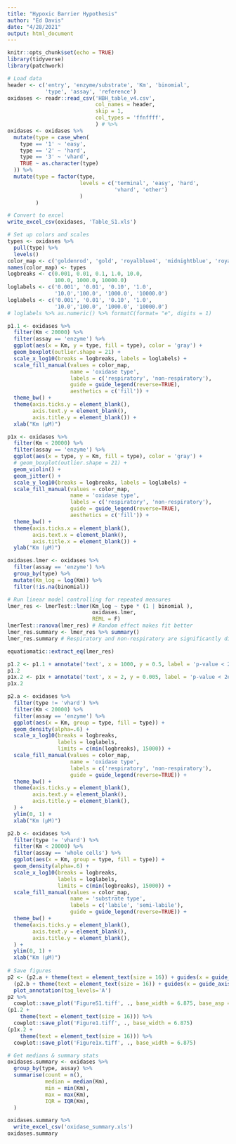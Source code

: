 ```yaml
---
title: "Hypoxic Barrier Hypothesis"
author: "Ed Davis"
date: "4/28/2021"
output: html_document
---
```


```r
knitr::opts_chunk$set(echo = TRUE)
library(tidyverse)
library(patchwork)
```

```r
# Load data
header <- c('entry', 'enzyme/substrate', 'Km', 'binomial',
            'type', 'assay', 'reference')
oxidases <- readr::read_csv('HBH_table_v4.csv', 
                            col_names = header,
                            skip = 1,
                            col_types = 'ffnffff',
                            ) # %>%
oxidases <- oxidases %>%
  mutate(type = case_when(
    type == '1' ~ 'easy',
    type == '2' ~ 'hard',
    type == '3' ~ 'vhard',
    TRUE ~ as.character(type)
  )) %>%
  mutate(type = factor(type,
                       levels = c('terminal', 'easy', 'hard',
                                  'vhard', 'other')
                       )
         )

# Convert to excel
write_excel_csv(oxidases, 'Table_S1.xls')

# Set up colors and scales
types <- oxidases %>%
  pull(type) %>%
  levels()
color_map <- c('goldenrod', 'gold', 'royalblue4', 'midnightblue', 'royalblue')
names(color_map) <- types
logbreaks <- c(0.001, 0.01, 0.1, 1.0, 10.0,
               100.0, 1000.0, 10000.0)
loglabels <- c('0.001', '0.01', '0.10', '1.0',
               '10.0','100.0', '1000.0', '10000.0')
loglabels <- c('0.001', '0.01', '0.10', '1.0',
               '10.0','100.0', '1000.0', '10000.0')
# loglabels %>% as.numeric() %>% formatC(format= "e", digits = 1)

p1.1 <- oxidases %>%
  filter(Km < 20000) %>%
  filter(assay == 'enzyme') %>%
  ggplot(aes(x = Km, y = type, fill = type), color = 'gray') +
  geom_boxplot(outlier.shape = 21) +
  scale_x_log10(breaks = logbreaks, labels = loglabels) +
  scale_fill_manual(values = color_map,
                    name = 'oxidase type',
                    labels = c('respiratory', 'non-respiratory'),
                    guide = guide_legend(reverse=TRUE),
                    aesthetics = c('fill')) +
  theme_bw() +
  theme(axis.ticks.y = element_blank(),
        axis.text.y = element_blank(),
        axis.title.y = element_blank()) +
  xlab("Km (µM)")

p1x <- oxidases %>%
  filter(Km < 20000) %>%
  filter(assay == 'enzyme') %>%
  ggplot(aes(x = type, y = Km, fill = type), color = 'gray') +
  # geom_boxplot(outlier.shape = 21) +
  geom_violin() +
  geom_jitter() +
  scale_y_log10(breaks = logbreaks, labels = loglabels) +
  scale_fill_manual(values = color_map,
                    name = 'oxidase type',
                    labels = c('respiratory', 'non-respiratory'),
                    guide = guide_legend(reverse=TRUE),
                    aesthetics = c('fill')) +
  theme_bw() +
  theme(axis.ticks.x = element_blank(),
        axis.text.x = element_blank(),
        axis.title.x = element_blank()) +
  ylab("Km (µM)")

oxidases.lmer <- oxidases %>% 
  filter(assay == 'enzyme') %>%
  group_by(type) %>%
  mutate(Km_log = log(Km)) %>%
  filter(!is.na(binomial))

# Run linear model controlling for repeated measures
lmer_res <- lmerTest::lmer(Km_log ~ type * (1 | binomial ),
                           oxidases.lmer,
                           REML = F)
lmerTest::ranova(lmer_res) # Random effect makes fit better
lmer_res.summary <- lmer_res %>% summary()
lmer_res.summary # Respiratory and non-respiratory are significantly different

equatiomatic::extract_eq(lmer_res)

p1.2 <- p1.1 + annotate('text', x = 1000, y = 0.5, label = 'p-value < 2e-16')
p1.2
p1x.2 <- p1x + annotate('text', x = 2, y = 0.005, label = 'p-value < 2e-16')
p1x.2

p2.a <- oxidases %>%
  filter(type != 'vhard') %>%
  filter(Km < 20000) %>%
  filter(assay == 'enzyme') %>%
  ggplot(aes(x = Km, group = type, fill = type)) +
  geom_density(alpha=.6) +
  scale_x_log10(breaks = logbreaks, 
                labels = loglabels,
                limits = c(min(logbreaks), 15000)) +
  scale_fill_manual(values = color_map,
                    name = 'oxidase type',
                    labels = c('respiratory', 'non-respiratory'),
                    guide = guide_legend(reverse=TRUE)) +
  theme_bw() +
  theme(axis.ticks.y = element_blank(),
        axis.text.y = element_blank(),
        axis.title.y = element_blank(),
  ) +
  ylim(0, 1) +
  xlab("Km (µM)")

p2.b <- oxidases %>%
  filter(type != 'vhard') %>%
  filter(Km < 20000) %>%
  filter(assay == 'whole cells') %>%
  ggplot(aes(x = Km, group = type, fill = type)) +
  geom_density(alpha=.6) +
  scale_x_log10(breaks = logbreaks, 
                labels = loglabels,
                limits = c(min(logbreaks), 15000)) +
  scale_fill_manual(values = color_map,
                    name = 'substrate type',
                    labels = c('labile', 'semi-labile'),
                    guide = guide_legend(reverse=TRUE)) +
  theme_bw() +
  theme(axis.ticks.y = element_blank(),
        axis.text.y = element_blank(),
        axis.title.y = element_blank(),
  ) +
  ylim(0, 1) +
  xlab("Km (µM)")
  
# Save figures
p2 <- (p2.a + theme(text = element_text(size = 16)) + guides(x = guide_axis(angle = -45)))/
  (p2.b + theme(text = element_text(size = 16)) + guides(x = guide_axis(angle = -45))) + 
  plot_annotation(tag_levels='A')
p2 %>%
  cowplot::save_plot('FigureS1.tiff', ., base_width = 6.875, base_asp = 1.25, base_height = NULL)
(p1.2 +
    theme(text = element_text(size = 16))) %>%
  cowplot::save_plot('Figure1.tiff', ., base_width = 6.875)
(p1x.2 +
    theme(text = element_text(size = 16))) %>%
  cowplot::save_plot('Figure1x.tiff', ., base_width = 6.875)

# Get medians & summary stats
oxidases.summary <- oxidases %>% 
  group_by(type, assay) %>%
  summarise(count = n(),
            median = median(Km),
            min = min(Km),
            max = max(Km),
            IQR = IQR(Km),
  )

oxidases.summary %>%
  write_excel_csv('oxidase_summary.xls')
oxidases.summary
```

